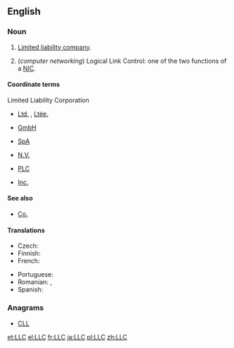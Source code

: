==English==
{{wikipedia}}

===Noun===
{{en-noun}}

# {{context|business|legal|lang=en}} [[limited liability company|Limited liability company]].
# (''computer networking'') Logical Link Control: one of the two functions of a [[NIC]].

====Coordinate terms====
; Limited Liability Corporation
* {{sense|Canada}} [[Ltd.]] {{qualifier|English}} , [[Ltée.]] {{qualifier|French}}
* {{sense|Germany}} [[GmbH]] {{qualifier|German}}
* {{sense|Italy}} [[SpA]] {{qualifier|Italian}}
* {{sense|Netherlands}} [[N.V.]] {{qualifier|Dutch}}
* {{sense|UK}} [[PLC]] {{qualifier|English}}
* {{sense|USA}} [[Inc.]] {{qualifier|English}}

====See also====
* [[Co.]]

====Translations====
{{trans-top|Limited Liability Company}}
* Czech: {{t-|cs|s r.o.}}
* Finnish: {{t-|fi|Oy}}
* French: {{t-|fr|S.A.R.L.}}
{{trans-mid}}
* Portuguese: {{t-|pt|Ltda.}}<!-- [[Limitada]] -->
* Romanian: {{t-|ro|SRL}}, {{t-|ro|S.R.L.}}
* Spanish: {{t-|es|SRL}}
{{trans-bottom}}

===Anagrams===
* [[CLL#English|CLL]]

[[et:LLC]]
[[el:LLC]]
[[fr:LLC]]
[[ja:LLC]]
[[pl:LLC]]
[[zh:LLC]]